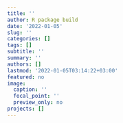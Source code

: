 ```yaml
---
title: ''
author: R package build
date: '2022-01-05'
slug: ''
categories: []
tags: []
subtitle: ''
summary: ''
authors: []
lastmod: '2022-01-05T03:14:22+03:00'
featured: no
image:
  caption: ''
  focal_point: ''
  preview_only: no
projects: []
---
```

